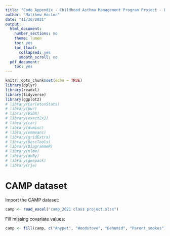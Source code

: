 ```yaml
---
title: "Code Appendix - Childhood Asthma Management Program Project - BSTA 519"
author: "Matthew Hoctor"
date: "11/30/2021"
output:
  html_document:
    number_sections: no
    theme: lumen
    toc: yes
    toc_float:
      collapsed: yes
      smooth_scroll: no
  pdf_document:
    toc: yes
---
```


```r
knitr::opts_chunk$set(echo = TRUE)
library(dplyr)
library(readxl)
library(tidyverse)
library(ggplot2)
# library(CarletonStats)
# library(pwr)
# library(BSDA)
# library(exact2x2)
# library(car)
# library(dvmisc)
# library(emmeans)
# library(gridExtra)
# library(DescTools)
# library(DiagrammeR)
# library(nlme)
# library(doBy)
# library(geepack)
# library(rje)
```

# CAMP dataset

Import the CAMP dataset:

```r
camp <- read_excel("camp_2021 class project.xlsx")
```

Fill missing covariate values:

```r
camp <- fill(camp, c("Anypet", "Woodstove", "Dehumid", "Parent_smokes"), .direction = "down")
```

